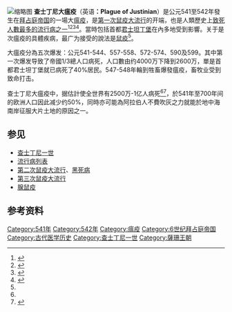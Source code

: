 [[File:Plaguet03.jpg|缩略图]]
'''查士丁尼大瘟疫'''（英语'''：Plague of Justinian'''）是公元541至542年發生在[[拜占庭帝国|拜占庭帝国]]的一場大[[瘟疫|瘟疫]]，是[[第一次鼠疫大流行|第一次鼠疫大流行]]的开端，也是人類歷史上[[流行病列表|致死人數最多的流行病之一]]<ref>{{Cite web|title=复旦教授高晞：有关人类瘟疫的12个问题|url=http://news.sciencenet.cn/htmlnews/2020/1/435244.shtm|accessdate=2020-12-07|author=|date=|format=|work=|publisher=科学网|language=|archive-date=2020-12-13|archive-url=https://web.archive.org/web/20201213021538/http://news.sciencenet.cn/htmlnews/2020/1/435244.shtm|dead-url=no}}</ref><ref name=":1">{{Cite web|title=查士丁尼大瘟疫：人类史上，第一次鼠疫的大规模流行|url=https://history.ifeng.com/c/7tvkDo9iBnx|accessdate=2020-12-07|author=|date=|format=|work=|publisher=凤凰网|language=|archive-date=2021-01-21|archive-url=https://web.archive.org/web/20210121212717/https://history.ifeng.com/c/7tvkDo9iBnx|dead-url=no}}</ref><ref name=":0">{{Cite journal|title=Top 10 Terrible Epidemics|author=Ishaan Tharoor|url=http://content.time.com/time/specials/packages/article/0,28804,2027479_2027486_2027546,00.html|last=|first=|date=2010-10-26|journal=《[[时代杂志|时代杂志]]》（''Time''）|issue=|doi=|others=|year=|volume=|page=|language=en-US|issn=0040-781X|pmid=|access-date=2020-12-07|archive-date=2021-01-16|archive-url=https://web.archive.org/web/20210116214316/http://content.time.com/time/specials/packages/article/0,28804,2027479_2027486_2027546,00.html|dead-url=no}}</ref><ref name=":22">{{Cite web|title=History's deadliest pandemics, from ancient Rome to modern America|url=https://www.washingtonpost.com/graphics/2020/local/retropolis/coronavirus-deadliest-pandemics/|accessdate=2020-12-06|author=|date=|format=|work=|publisher=《[[华盛顿邮报|华盛顿邮报]]》（''The Washington Post''）|language=en|archive-date=2020-04-07|archive-url=https://web.archive.org/web/20200407204000/https://www.washingtonpost.com/graphics/2020/local/retropolis/coronavirus-deadliest-pandemics/|dead-url=no}}</ref>。當時包括首都[[君士坦丁堡|君士坦丁堡]]在內多地受到影響。关于是次瘟疫的具體疾病，最广为接受的說法是[[鼠疫|鼠疫]]<ref name=":1" />。

大瘟疫分為五次爆发：公元541-544、557-558、572-574、590及599。其中第一次爆发导致了帝國1/3總人口病死，人口數由约4000万下降到2600万，單是首都君士坦丁堡就已病死了40%居民。547-548年輪到牲畜爆發瘟疫，畜牧业受到致命打击。

查士丁尼大瘟疫中，据估計使全世界有2500万-1亿人病死<ref name=":0" /><ref>{{Cite web|title=An Empire's Epidemic|url=https://www.ph.ucla.edu/epi/bioter/anempiresepidemic.html|accessdate=2020-12-07|author=|date=|format=|work=|publisher=[[加州大学洛杉矶分校|加州大学洛杉矶分校]]（UCLA）|language=|archive-date=2002-08-04|archive-url=https://web.archive.org/web/20020804054553/https://www.ph.ucla.edu/epi/bioter/anempiresepidemic.html|dead-url=no}}</ref>，於541年至700年间的欧洲人口因此减少约50%，同時亦可能為阿拉伯人不費吹灰之力就能於地中海南岸征服大片土地的原因之一。

==参见==
*[[查士丁尼一世|查士丁尼一世]]
*[[流行病列表|流行病列表]]
*[[第二次鼠疫大流行|第二次鼠疫大流行]]、[[黑死病|黑死病]]
*[[第三次鼠疫大流行|第三次鼠疫大流行]]
*[[腺鼠疫|腺鼠疫]]

== 参考资料 ==
{{reflist}}

{{Epidemics}}

{{DEFAULTSORT:Plague Of Justinian}}
[[Category:541年|Category:541年]]
[[Category:542年|Category:542年]]
[[Category:瘟疫|Category:瘟疫]]
[[Category:6世纪拜占庭帝国|Category:6世纪拜占庭帝国]]
[[Category:古代医学历史|Category:古代医学历史]]
[[Category:查士丁尼一世|Category:查士丁尼一世]]
[[Category:薩珊王朝|Category:薩珊王朝]]